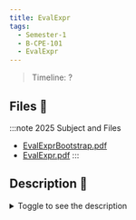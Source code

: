 ```yaml
---
title: EvalExpr
tags:
  - Semester-1
  - B-CPE-101
  - EvalExpr
---
```

> Timeline: ?


## Files 📂

:::note 2025 Subject and Files
- [EvalExprBootstrap.pdf](https://github.com/Studio-17/Epitech-Subjects/raw/main/Semester-1/B-CPE-101/EvalExpr/EvalExprBootstrap.pdf)
- [EvalExpr.pdf](https://github.com/Studio-17/Epitech-Subjects/raw/main/Semester-1/B-CPE-101/EvalExpr/EvalExpr.pdf)
:::

## Description 📖
<details>
  <summary>Toggle to see the description</summary>
  <div>
<details>
<summary> Tests de la moulinette </summary>
<table align="center">
    <thead>
        <tr>
            <td colspan="3" align="center"><strong>MOULINETTE</strong></td>
        </tr>
        <tr>
            <th>SOMMAIRE</th>
            <th>NB DE TESTS</th>
            <th>DETAILS</th>
        </tr>
    </thead>
    <tbody>
        <tr>
            <td rowspan="8">01 - eval_expr</td>
            <td rowspan="8" style="text-align: center;">8</td>
            <td>Test 01</td>
        </tr>
        <tr>
            <td>Test 02</td>
        </tr>
        <tr>
            <td>Test 03</td>
        </tr>
        <tr>
            <td>Test 04</td>
        </tr>
        <tr>
            <td>Test 05</td>
        </tr>
        <tr>
            <td>Test 06</td>
        </tr>
        <tr>
            <td>Test 07</td>
        </tr>
        <tr>
            <td>Test 08</td>
        </tr>
    </tbody>
</table>
</details>
  </div>
</details>


